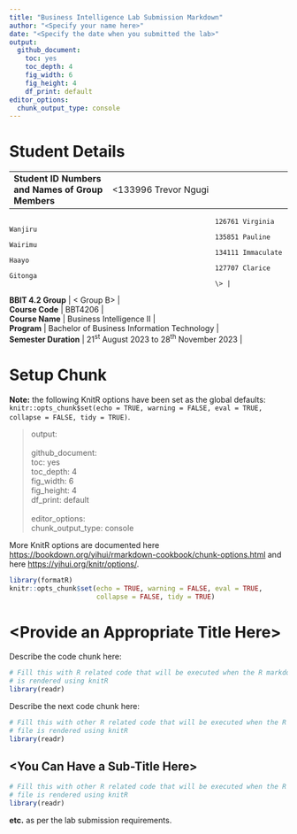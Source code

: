 ```yaml
---
title: "Business Intelligence Lab Submission Markdown"
author: "<Specify your name here>"
date: "<Specify the date when you submitted the lab>"
output:
  github_document: 
    toc: yes
    toc_depth: 4
    fig_width: 6
    fig_height: 4
    df_print: default
editor_options:
  chunk_output_type: console
---
```


# Student Details

|                                                   |                                                                                            |
|---------------------------------------------------|--------------------------------------------------------------------------------------------|
| **Student ID Numbers and Names of Group Members** | \<133996 Trevor Ngugi
                                                        126761 Virginia Wanjiru
                                                        135851 Pauline Wairimu
                                                        134111 Immaculate Haayo
                                                        127707 Clarice Gitonga
                                                        \> |
| **BBIT 4.2 Group**                                |   \<  Group B\>                                                                |
| **Course Code**                                   | BBT4206                                                                                    |
| **Course Name**                                   | Business Intelligence II                                                                   |
| **Program**                                       | Bachelor of Business Information Technology                                                |
| **Semester Duration**                             | 21^st^ August 2023 to 28^th^ November 2023                                                 |

# Setup Chunk

**Note:** the following KnitR options have been set as the global defaults:\
`knitr::opts_chunk$set(echo = TRUE, warning = FALSE, eval = TRUE,                        collapse = FALSE, tidy = TRUE)`.

> output:\
> \
> github_document:\
> toc: yes\
> toc_depth: 4\
> fig_width: 6\
> fig_height: 4\
> df_print: default\
> \
> editor_options:\
> chunk_output_type: console

More KnitR options are documented here <https://bookdown.org/yihui/rmarkdown-cookbook/chunk-options.html> and here <https://yihui.org/knitr/options/>.

```r
library(formatR)
knitr::opts_chunk$set(echo = TRUE, warning = FALSE, eval = TRUE,
                      collapse = FALSE, tidy = TRUE)
```

# \<Provide an Appropriate Title Here\>

Describe the code chunk here:

```r
# Fill this with R related code that will be executed when the R markdown file
# is rendered using knitR
library(readr)
```

Describe the next code chunk here:

```r
# Fill this with other R related code that will be executed when the R markdown
# file is rendered using knitR
library(readr)
```

## \<You Can Have a Sub-Title Here\>

```r
# Fill this with other R related code that will be executed when the R markdown
# file is rendered using knitR
library(readr)
```

**etc.** as per the lab submission requirements.
